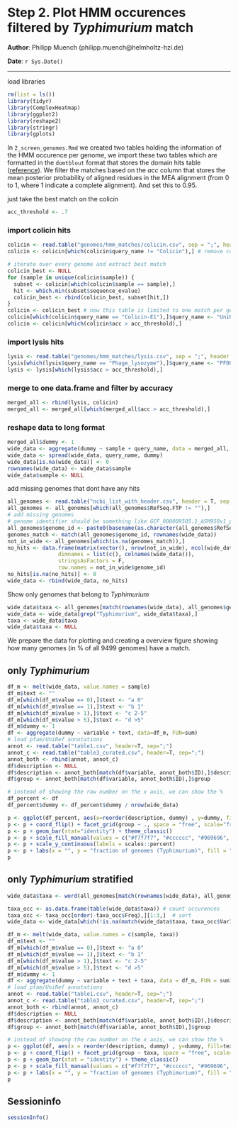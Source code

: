Step 2. Plot HMM occurences filtered by _Typhimurium_ match 
==============================================

**Author**: Philipp Muench (philipp.muench@helmholtz-hzi.de)

**Date**: `r Sys.Date()`

----------------------------------------

<style type="text/css">
h1 {
    line-height: 120%;
}
</style>


load libraries

```r
rm(list = ls())
library(tidyr)
library(ComplexHeatmap)
library(ggplot2)
library(reshape2)
library(stringr)
library(gplots)
```

In `2_screen_genomes.Rmd` we created two tables holding the information of the HMM occurence per genome, we import these two tables which are formatted in the `domtblout` format that stores the domain hits table ([reference](http://eddylab.org/software/hmmer3/3.1b2/Userguide.pdf)). We filter the matches based on the _acc_ column that stores the mean posterior probability of aligned residues in the MEA alignment (from 0 to 1, where 1 indicate a complete alignment). And set this to 0.95. 

just take the best match on the colicin

```r
acc_threshold <- .7
```

### import colicin hits

```r
colicin <- read.table("genomes/hmm_matches/colicin.csv", sep = ";", header = T, stringsAsFactors = F)
colicin <- colicin[which(colicin$query_name != "Colicin"),] # remove colicin V matches

# iterate over every genome and extract best match
colicin_best <- NULL
for (sample in unique(colicin$sample)) {
  subset <- colicin[which(colicin$sample == sample),]
  hit <- which.min(subset$sequence_evalue)
  colicin_best <- rbind(colicin_best, subset[hit,])
}
colicin <- colicin_best # now this table is limited to one match per genome
colicin[which(colicin$query_name == "Colicin-E1"),]$query_name <- "UniRef50_P02978"
colicin <- colicin[which(colicin$acc > acc_threshold),]
```


### import lysis hits

```r
lysis <- read.table("genomes/hmm_matches/lysis.csv", sep = ";", header = T, stringsAsFactors = F)
lysis[which(lysis$query_name == "Phage_lysozyme"),]$query_name <- "PF00959"
lysis <- lysis[which(lysis$acc > acc_threshold),]
```

### merge to one data.frame and filter by accuracy

```r
merged_all <- rbind(lysis, colicin)
merged_all <- merged_all[which(merged_all$acc > acc_threshold),]
```

### reshape data to long format

```r
merged_all$dummy <- 1
wide_data <- aggregate(dummy ~ sample + query_name, data = merged_all, FUN = sum)
wide_data <- spread(wide_data, query_name, dummy)
wide_data[is.na(wide_data)] <- 0
rownames(wide_data) <- wide_data$sample
wide_data$sample <- NULL
```

add missing genomes that dont have any hits

```r
all_genomes <- read.table("ncbi_list_with_header.csv", header = T, sep = ",")
all_genomes <- all_genomes[which(all_genomes$RefSeq.FTP != ""),]
# add missing genomes
# genome identifier should be something like GCF_000009505.1_ASM950v1_protein
all_genomes$genome_id <- paste0(basename(as.character(all_genomes$RefSeq.FTP)), "_protein")
genomes_match <- match(all_genomes$genome_id, rownames(wide_data))
not_in_wide <- all_genomes[which(is.na(genomes_match)),]
no_hits <- data.frame(matrix(vector(), nrow(not_in_wide), ncol(wide_data),
                dimnames = list(c(), colnames(wide_data))),
                stringsAsFactors = F,
                row.names = not_in_wide$genome_id)
no_hits[is.na(no_hits)] <- 0
wide_data <- rbind(wide_data, no_hits)
```

Show only genomes that belong to _Typhimurium_

```r
wide_data$taxa <- all_genomes[match(rownames(wide_data), all_genomes$genome_id),]$Organism.Name
wide_data <- wide_data[grep("Typhimurium", wide_data$taxa),]
taxa <- wide_data$taxa
wide_data$taxa <- NULL
```

We prepare the data for plotting and creating a overview figure showing how many genomes (in % of all 9499 genomes) have a match. 

## only _Typhimurium_

```r
df_m <- melt(wide_data, value.names = sample)
df_m$text <- ""
df_m[which(df_m$value == 0),]$text <- "a 0"
df_m[which(df_m$value == 1),]$text <- "b 1"
df_m[which(df_m$value > 1),]$text <- "c 2-5"
df_m[which(df_m$value > 5),]$text <- "d >5"
df_m$dummy <- 1
df <- aggregate(dummy ~ variable + text, data=df_m, FUN=sum)
# load pfam/UniRef annotations
annot <- read.table("table1.csv", header=T, sep=";")
annot_c <- read.table("table3_curated.csv", header=T, sep=";")
annot_both <- rbind(annot, annot_c)
df$description <- NULL
df$description <- annot_both[match(df$variable, annot_both$ID),]$description
df$group <- annot_both[match(df$variable, annot_both$ID),]$group

# instead of showing the raw number on the x axis, we can show the %
df_percent <- df
df_percent$dummy <- df_percent$dummy / nrow(wide_data)

p <- ggplot(df_percent, aes(x=reorder(description, dummy) , y=dummy, fill=text)) 
p <- p + coord_flip() + facet_grid(group ~ ., space = "free", scale="free")
p <- p + geom_bar(stat="identity") + theme_classic() 
p <- p + scale_fill_manual(values = c("#f7f7f7", "#cccccc", "#969696", "#525252"))
p <- p + scale_y_continuous(labels = scales::percent)
p <- p + labs(x = "", y = "fraction of genomes (Typhimurium)", fill = "number of HMM matches")
p
```

## only _Typhimurium_ stratified

```r
wide_data$taxa <- word(all_genomes[match(rownames(wide_data), all_genomes$genome_id),]$Organism.Name,-1)

taxa_occ <- as.data.frame(table(wide_data$taxa)) # count occurences
taxa_occ <- taxa_occ[order(-taxa_occ$Freq),][1:3,]  # sort 
wide_data <- wide_data[which(!is.na(match(wide_data$taxa, taxa_occ$Var1))),] # limit to the top 3 names

df_m <- melt(wide_data, value.names = c(sample, taxa))
df_m$text <- ""
df_m[which(df_m$value == 0),]$text <- "a 0"
df_m[which(df_m$value == 1),]$text <- "b 1"
df_m[which(df_m$value > 1),]$text <- "c 2-5"
df_m[which(df_m$value > 5),]$text <- "d >5"
df_m$dummy <- 1
df <- aggregate(dummy ~ variable + text + taxa, data = df_m, FUN = sum)
# load pfam/UniRef annotations
annot <- read.table("table1.csv", header=T, sep=";")
annot_c <- read.table("table3_curated.csv", header=T, sep=";")
annot_both <- rbind(annot, annot_c)
df$description <- NULL
df$description <- annot_both[match(df$variable, annot_both$ID),]$description
df$group <- annot_both[match(df$variable, annot_both$ID),]$group

# instead of showing the raw number on the x axis, we can show the %
p <- ggplot(df, aes(x = reorder(description, dummy) , y=dummy, fill=text)) 
p <- p + coord_flip() + facet_grid(group ~ taxa, space = "free", scale="free")
p <- p + geom_bar(stat = "identity") + theme_classic() 
p <- p + scale_fill_manual(values = c("#f7f7f7", "#cccccc", "#969696", "#525252"))
p <- p + labs(x = "", y = "fraction of genomes (Typhimurium)", fill = "number of HMM matches")
p
```

## Sessioninfo

```r
sessionInfo()
```

